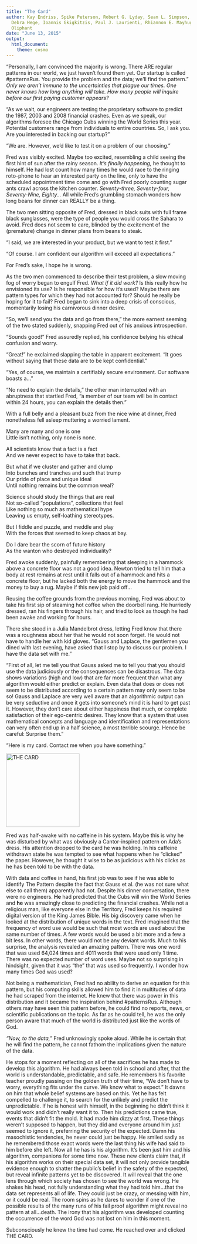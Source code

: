 ```yaml
---
title: "The Card"
author: Kay Endriss, Spike Peterson, Robert G. Lyday, Sean L. Simpson, Pranab Das,
  Debra Hege, Ioannis Gkigkitzis, Paul J. Laurienti, Rhiannon E. Mayhugh, and Michael
  Oliphant
date: "June 13, 2015"
output: 
  html_document: 
    theme: cosmo
---
```

“Personally, I am convinced the majority is wrong. There ARE regular patterns in our world, we just haven’t found them yet. Our startup is called #patternsRus. You provide the problem and the data; we’ll find the pattern.” _Only we aren't immune to the uncertainties that plague our times. One never knows how long anything will take. How many people will inquire before our first paying customer appears?_ 

“As we wait, our engineers are testing the proprietary software to predict the 1987, 2003 and 2008 financial crashes. Even as we speak, our algorithms foresee the Chicago Cubs winning the World Series this year. Potential customers range from individuals to entire countries. So, I ask you. Are you interested in backing our startup?” 

“We are. However, we’d like to test it on a problem of our choosing.” 

Fred was visibly excited. Maybe too excited, resembling a child seeing the first hint of sun after the rainy season. _It’s finally happening,_ he thought to himself. He had lost count how many times he would race to the ringing roto-phone to hear an interested party on the line, only to have the scheduled appointment time come and go with Fred poorly counting sugar ants crawl across the kitchen counter. _Seventy-three, Seventy-four, Seventy-Nine, Eighty…_ All while Fred’s grumbling stomach wonders how long beans for dinner can REALLY be a thing. 

The two men sitting opposite of Fred, dressed in black suits with full frame black sunglasses, were the type of people you would cross the Sahara to avoid. Fred does not seem to care, blinded by the excitement of the (premature) change in dinner plans from beans to steak. 

“I said, we are interested in your product, but we want to test it first.” 

“Of course. I am confident our algorithm will exceed all expectations.” 

For Fred’s sake, I hope he is wrong. 

As the two men commenced to describe their test problem, a slow moving fog of worry began to engulf Fred. _What if it did work?_ Is this really how he envisioned its use? Is he responsible for how it’s used? Maybe there are pattern types for which they had not accounted for? Should he really be hoping for it to fail? Fred began to sink into a deep crisis of conscious, momentarily losing his carnivorous dinner desire. 

“So, we’ll send you the data and go from there,” the more earnest seeming of the two stated suddenly, snapping Fred out of his anxious introspection. 

“Sounds good!” Fred assuredly replied, his confidence belying his ethical confusion and worry. 

“Great!” he exclaimed slapping the table in apparent excitement. “It goes without saying that these data are to be kept confidential.” 

“Yes, of course, we maintain a certifiably secure environment. Our software boasts a…” 

“No need to explain the details,” the other man interrupted with an abruptness that startled Fred, “a member of our team will be in contact within 24 hours, you can explain the details then.” 

With a full belly and a pleasant buzz from the nice wine at dinner, Fred nonetheless fell asleep muttering a worried lament.

Many are many and one is one   
Little isn’t nothing, only none is none. 

All scientists know that a fact is a fact   
And we never expect to have to take that back. 

But what if we cluster and gather and clump   
Into bunches and tranches and such that trump   
Our pride of place and unique ideal   
Until nothing remains but the common weal? 

Science should study the things that are real   
Not so-called “populations”, collections that feel   
Like nothing so much as mathematical hype   
Leaving us empty, self-loathing stereotypes. 

But I fiddle and puzzle, and meddle and play   
With the forces that seemed to keep chaos at bay. 

Do I dare bear the scorn of future history  
As the wanton who destroyed individuality? 

Fred awoke suddenly, painfully remembering that sleeping in a hammock above a concrete floor was not a good idea. Newton tried to tell him that a body at rest remains at rest until it falls out of a hammock and hits a concrete floor, but he lacked both the energy to move the hammock and the money to buy a rug. Maybe if this new job paid off… 

Reusing the coffee grounds from the previous morning, Fred was about to take his first sip of steaming hot coffee when the doorbell rang. He hurriedly dressed, ran his fingers through his hair, and tried to look as though he had been awake and working for hours. 

There she stood in a Julia Mandelbrot dress, letting Fred know that there was a roughness about her that he would not soon forget. He would not have to handle her with kid gloves. “Gauss and Laplace, the gentlemen you dined with last evening, have asked that I stop by to discuss our problem. I have the data set with me.” 

“First of all, let me tell you that Gauss asked me to tell you that you should use the data judiciously or the consequences can be disastrous. The data shows variations (high and low) that are far more frequent than what any algorithm would either predict or explain. Even data that does or does not seem to be distributed according to a certain pattern may only seem to be so! Gauss and Laplace are very well aware that an algorithmic output can be very seductive and once it gets into someone’s mind it is hard to get past it. However, they don’t care about either happiness that much, or complete satisfaction of their ego-centric desires. They know that a system that uses mathematical concepts and language and identification and representations can very often end up in a half science, a most terrible scourge. Hence be careful: Surprise them.” 

“Here is my card. Contact me when you have something.” 

<img src="c://ellenkayendriss/Downloads/ada.jpg" alt="THE CARD" style="width: 200px;"/>

<!--commented out original
![](https://drive.google.com/file/d/0B4w2Gn2EU6m2STRvMVVCb1BCTkg0ODFCVTlWVmxNLUpYd1N3/view?usp=sharing)\ 
-->

Fred was half-awake with no caffeine in his system. Maybe this is why he was disturbed by what was obviously a Cantor-inspired pattern on Ada’s dress. His attention dropped to the card he was holding. In his caffeine withdrawn state he was tempted to see what happens when he “clicked” the paper. However, he thought it wise to be as judicious with his clicks as he has been told to be with the data. 

With data and coffee in hand, his first job was to see if he was able to identify The Pattern despite the fact that Gauss et al. (he was not sure what else to call them) apparently had not. Despite his dinner conversation, there were no engineers. **He** had predicted that the Cubs will win the World Series and **he** was amazingly close to predicting the financial crashes. While not a religious man, like everyone else in the Territory, Fred keeps his required digital version of the King James Bible. His big discovery came when he looked at the distribution of unique words in the text. Fred imagined that the frequency of word use would be such that most words are used about the same number of times. A few words would be used a bit more and a few a bit less. In other words, there would not be any deviant words. Much to his surprise, the analysis revealed an amazing pattern. There was one word that was used 64,024 times and 4011 words that were used only 1 time. There was no expected number of word uses. Maybe not so surprising in hindsight, given that it was “the” that was used so frequently. I wonder how many times God was used? 

Not being a mathematician, Fred had no ability to derive an equation for this pattern, but his computing skills allowed him to find it in multitudes of data he had scraped from the internet. He knew that there was power in this distribution and it became the inspiration behind #patternsRus. Although others may have seen this pattern before, he could find no reports, news, or scientific publications on the topic. As far as he could tell, he was the only person aware that much of the world is distributed just like the words of God. 

_“Now, to the data,”_ Fred unknowingly spoke aloud. While he is certain that he will find the pattern, he cannot fathom the implications given the nature of the data. 

He stops for a moment reflecting on all of the sacrifices he has made to develop this algorithm. He had always been told in school and after, that the world is understandable, predictable, and safe. He remembers his favorite teacher proudly passing on the golden truth of their time, “We don’t have to worry, everything fits under the curve. We know what to expect.” It dawns on him that whole belief systems are based on this. Yet he has felt compelled to challenge it, to search for the unlikely and predict the unpredictable. If he is honest with himself, in the beginning he didn’t think it would work and didn’t really want it to. Then his predictions came true, events that didn’t fit the mold. It had made him dizzy at first.  These things weren’t supposed to happen, but they did and everyone around him just seemed to ignore it, preferring the security of the expected.  Damn his masochistic tendencies, he never could just be happy. He smiled sadly as he remembered those exact words were the last thing his wife had said to him before she left. Now all he has is his algorithm. It’s been just him and his algorithm, companions for some time now. These new clients claim that, if his algorithm works on their special data set, it will not only provide tangible evidence enough to shatter the public’s belief in the safety of the expected, but reveal infinite patterns yet to be discovered. It will reveal that the one lens through which society has chosen to see the world was wrong. He shakes his head, not fully understanding what they had told him…that the data set represents all of life. They could just be crazy, or messing with him, or it could be real. The room spins as he dares to wonder if one of the possible results of the many runs of his fail proof algorithm might reveal no pattern at all…death. The irony that his algorithm was developed counting the occurrence of the word God was not lost on him in this moment. 

Subconsciously he knew the time had come. He reached over and clicked THE CARD. 

